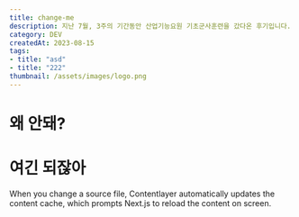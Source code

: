 ```yaml
---
title: change-me
description: 지난 7월, 3주의 기간동안 산업기능요원 기초군사훈련을 갔다온 후기입니다.
category: DEV
createdAt: 2023-08-15
tags:
- title: "asd"
- title: "222"
thumbnail: /assets/images/logo.png
---
```


# 왜 안돼?

# 여긴 되잖아
When you change a source file, Contentlayer automatically updates the content cache, which prompts Next.js to reload the content on screen.